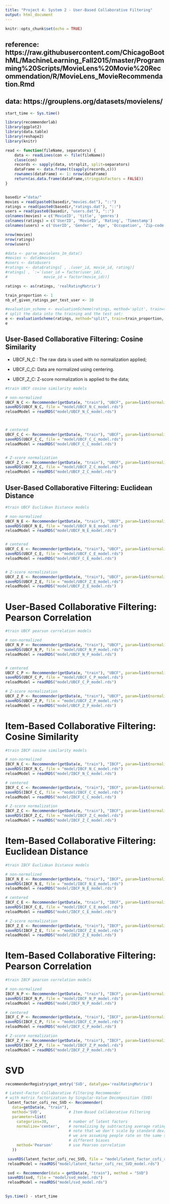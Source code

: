 ```yaml
---
title: "Project 4: System 2 - User-Based Collaborative Filtering"
output: html_document
---
```


```r
knitr::opts_chunk$set(echo = TRUE)
```

## reference: https://raw.githubusercontent.com/ChicagoBoothML/MachineLearning_Fall2015/master/Programming%20Scripts/MovieLens%20Movie%20Recommendation/R/MovieLens_MovieRecommendation.Rmd
## data: https://grouplens.org/datasets/movielens/

```r
start_time <- Sys.time()

library(recommenderlab)
library(ggplot2)
library(data.table)
library(reshape2)
library(knitr)

```


```r
read <- function(fileName, separators) {
    data <- readLines(con <- file(fileName))
    close(con)
    records <- sapply(data, strsplit, split=separators)
    dataFrame <- data.frame(t(sapply(records,c)))
    rownames(dataFrame) <- 1: nrow(dataFrame)
    return(as.data.frame(dataFrame,stringsAsFactors = FALSE))
}


basedir ="data/"
movies = read(paste0(basedir,"movies.dat"), "::")
ratings = read(paste0(basedir,"ratings.dat"), "::")
users = read(paste0(basedir, "users.dat"), "::")
colnames(movies) = c('MovieID', 'title', 'genres')
colnames(ratings) = c('UserID', 'MovieID', 'Rating', 'Timestamp')
colnames(users) = c('UserID', 'Gender', 'Age', 'Occupation', 'Zip-code')

```


```r
nrow(movies)
nrow(ratings)
nrow(users)

```

```r
#data <- parse_movielens_1m_data()
#movies <- data$movies
#users <- data$users
#ratings <- data$ratings[ , .(user_id, movie_id, rating)]
#ratings[ , `:=`(user_id = factor(user_id),
#                movie_id = factor(movie_id))]

ratings <- as(ratings, 'realRatingMatrix')
```

```r
train_proportion <- 1
nb_of_given_ratings_per_test_user <- 10

#evaluation_scheme <- evaluationScheme(ratings, method='split', train=train_proportion, k=1, given=nb_of_given_ratings_per_test_user)
# split the data into the training and the test set:
e <- evaluationScheme(ratings, method="split", train=train_proportion, given=15, goodRating=0)
e
```


## User-Based Collaborative Filtering: Cosine Similarity
- UBCF_N_C : The raw data is used with no normalization applied;

- UBCF_C_C: Data are normalized using centering.

- UBCF_Z_C: Z-score normalization is applied to the data;

```r
#train UBCF cosine similarity models

# non-normalized
UBCF_N_C <- Recommender(getData(e, "train"), "UBCF", param=list(normalize = NULL, method="Cosine"))
saveRDS(UBCF_N_C, file = "model/UBCF_N_C_model.rds")
reloadModel = readRDS("model/UBCF_N_C_model.rds")



# centered
UBCF_C_C <- Recommender(getData(e, "train"), "UBCF", param=list(normalize = "center",method="Cosine"))
saveRDS(UBCF_C_C, file = "model/UBCF_C_C_model.rds")
reloadModel = readRDS("model/UBCF_C_C_model.rds")


# Z-score normalization
UBCF_Z_C <- Recommender(getData(e, "train"), "UBCF", param=list(normalize = "Z-score",method="Cosine"))
saveRDS(UBCF_Z_C, file = "model/UBCF_Z_C_model.rds")
reloadModel = readRDS("model/UBCF_Z_C_model.rds")


```


## User-Based Collaborative Filtering: Euclidean Distance
```r
#train UBCF Euclidean Distance models

# non-normalized
UBCF_N_E <- Recommender(getData(e, "train"), "UBCF", param=list(normalize = NULL, method="Euclidean"))
saveRDS(UBCF_N_E, file = "model/UBCF_N_E_model.rds")
reloadModel = readRDS("model/UBCF_N_E_model.rds")


# centered
UBCF_C_E <- Recommender(getData(e, "train"), "UBCF", param=list(normalize = "center",method="Euclidean"))
saveRDS(UBCF_C_E, file = "model/UBCF_C_E_model.rds")
reloadModel = readRDS("model/UBCF_C_E_model.rds")


# Z-score normalization
UBCF_Z_E <- Recommender(getData(e, "train"), "UBCF", param=list(normalize = "Z-score",method="Euclidean"))
saveRDS(UBCF_Z_E, file = "model/UBCF_Z_E_model.rds")
reloadModel = readRDS("model/UBCF_Z_E_model.rds")

```


# User-Based Collaborative Filtering: Pearson Correlation
```r
#train UBCF pearson correlation models

# non-normalized
UBCF_N_P <- Recommender(getData(e, "train"), "UBCF", param=list(normalize = NULL, method="pearson"))
saveRDS(UBCF_N_P, file = "model/UBCF_N_P_model.rds")
reloadModel = readRDS("model/UBCF_N_P_model.rds")


# centered
UBCF_C_P <- Recommender(getData(e, "train"), "UBCF", param=list(normalize = "center",method="pearson"))
saveRDS(UBCF_C_P, file = "model/UBCF_C_P_model.rds")
reloadModel = readRDS("model/UBCF_C_P_model.rds")

# Z-score normalization
UBCF_Z_P <- Recommender(getData(e, "train"), "UBCF", param=list(normalize = "Z-score",method="pearson"))
saveRDS(UBCF_Z_P, file = "model/UBCF_Z_P_model.rds")
reloadModel = readRDS("model/UBCF_Z_P_model.rds")

```



# Item-Based Collaborative Filtering: Cosine Similarity
```r
#train IBCF cosine similarity models

# non-normalized
IBCF_N_C <- Recommender(getData(e, "train"), "IBCF", param=list(normalize = NULL, method="Cosine"))
saveRDS(IBCF_N_C, file = "model/IBCF_N_C_model.rds")
reloadModel = readRDS("model/IBCF_N_C_model.rds")

# centered
IBCF_C_C <- Recommender(getData(e, "train"), "IBCF", param=list(normalize = "center",method="Cosine"))
saveRDS(IBCF_C_C, file = "model/IBCF_C_C_model.rds")
reloadModel = readRDS("model/IBCF_C_C_model.rds")

# Z-score normalization
IBCF_Z_C <- Recommender(getData(e, "train"), "IBCF", param=list(normalize = "Z-score",method="Cosine"))
saveRDS(IBCF_Z_C, file = "model/IBCF_Z_C_model.rds")
reloadModel = readRDS("model/IBCF_Z_C_model.rds")

```



# Item-Based Collaborative Filtering: Euclidean Distance
```r
#train IBCF Euclidean Distance models

# non-normalized
IBCF_N_E <- Recommender(getData(e, "train"), "IBCF", param=list(normalize = NULL, method="Euclidean"))
saveRDS(IBCF_N_E, file = "model/IBCF_N_E_model.rds")
reloadModel = readRDS("model/IBCF_N_E_model.rds")

# centered
IBCF_C_E <- Recommender(getData(e, "train"), "IBCF", param=list(normalize = "center",method="Euclidean"))
saveRDS(IBCF_C_E, file = "model/IBCF_C_E_model.rds")
reloadModel = readRDS("model/IBCF_C_E_model.rds")

# Z-score normalization
IBCF_Z_E <- Recommender(getData(e, "train"), "IBCF", param=list(normalize = "Z-score",method="Euclidean"))
saveRDS(IBCF_Z_E, file = "model/IBCF_Z_E_model.rds")
reloadModel = readRDS("model/IBCF_Z_E_model.rds")

```


# Item-Based Collaborative Filtering: Pearson Correlation
```r
#train IBCF pearson correlation models

# non-normalized
IBCF_N_P <- Recommender(getData(e, "train"), "IBCF", param=list(normalize = NULL, method="pearson"))
saveRDS(IBCF_N_P, file = "model/IBCF_N_P_model.rds")
reloadModel = readRDS("model/IBCF_N_P_model.rds")

# centered
IBCF_C_P <- Recommender(getData(e, "train"), "IBCF", param=list(normalize = "center",method="pearson"))
saveRDS(IBCF_C_P, file = "model/IBCF_C_P_model.rds")
reloadModel = readRDS("model/IBCF_C_P_model.rds")

# Z-score normalization
IBCF_Z_P <- Recommender(getData(e, "train"), "IBCF", param=list(normalize = "Z-score",method="pearson"))
saveRDS(IBCF_Z_P, file = "model/IBCF_Z_P_model.rds")
reloadModel = readRDS("model/IBCF_Z_P_model.rds")
```



# SVD
```r
recommenderRegistry$get_entry('SVD', dataType='realRatingMatrix')
```

```r
# Latent-Factor Collaborative Filtering Recommender
# with matrix factorization by Singular-Value Decomposition (SVD)
 latent_factor_cofi_rec_SVD <- Recommender(
   data=getData(e, "train"),
   method='SVD',            # Item-Based Collaborative Filtering
   parameter=list(
     categories=30,         # number of latent factors
     normalize='center',    # normalizing by subtracting average rating per user;
                            # note that we don't scale by standard deviations here;
                            # we are assuming people rate on the same scale but have
                            # different biases
     method='Pearson'       # use Pearson correlation
   ))

 saveRDS(latent_factor_cofi_rec_SVD, file = "model/latent_factor_cofi_rec_SVD_model.rds")
 reloadModel = readRDS("model/latent_factor_cofi_rec_SVD_model.rds")

 svd <- Recommender(data = getData(e, "train"), method = "SVD")
 saveRDS(svd, file = "model/svd_model.rds")
 reloadModel = readRDS("model/svd_model.rds")
 
```


```r
Sys.time() - start_time
```

